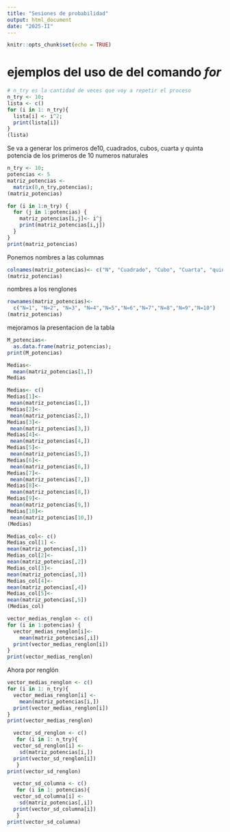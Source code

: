 ---
title: "Sesiones de probabilidad"
output: html_document
date: "2025-II"
---

```{r setup, include=FALSE}
knitr::opts_chunk$set(echo = TRUE)
```

# ejemplos del uso de del comando *for*

```{r}
# n_try es la cantidad de veces que voy a repetir el proceso
n_try <- 10;
lista <- c()
for (i in 1: n_try){
  lista[i] <- i^2;
  print(lista[i])
}
(lista)
```


Se va a generar los primeros de10, cuadrados, cubos, cuarta y quinta potencia de los primeros de 10 numeros naturales
```{r}
n_try <- 10;
potencias <- 5
matriz_potencias <-
  matrix(0,n_try,potencias);
(matriz_potencias)
```

```{r}
for (i in 1:n_try) {
  for (j in 1:potencias) {
    matriz_potencias[i,j]<- i^j
    print(matriz_potencias[i,j])
  }
}
print(matriz_potencias)
```
Ponemos nombres a las columnas

```{r}
colnames(matriz_potencias)<- c("N", "Cuadrado", "Cubo", "Cuarta", "quinta")
(matriz_potencias)

```

nombres a los renglones

```{r}
rownames(matriz_potencias)<-
  c("N=1", "N=2", "N=3", "N=4","N=5","N=6","N=7","N=8","N=9","N=10")
(matriz_potencias)
```
mejoramos la presentacion de la tabla
```{r}
M_potencias<-
  as.data.frame(matriz_potencias);
print(M_potencias)
```

```{r}
Medias<-
  mean(matriz_potencias[1,])
Medias
```
```{r}
Medias<- c()
Medias[1]<-
 mean(matriz_potencias[1,])
Medias[2]<-
 mean(matriz_potencias[2,])
Medias[3]<-
 mean(matriz_potencias[3,])
Medias[4]<-
 mean(matriz_potencias[4,])
Medias[5]<-
 mean(matriz_potencias[5,])
Medias[6]<-
 mean(matriz_potencias[6,])
Medias[7]<-
 mean(matriz_potencias[7,])
Medias[8]<-
 mean(matriz_potencias[8,])
Medias[9]<-
 mean(matriz_potencias[9,])
Medias[10]<-
 mean(matriz_potencias[10,])
(Medias)
```

```{r}
Medias_col<- c()
Medias_col[1] <-
mean(matriz_potencias[,1])
Medias_col[2]<-
mean(matriz_potencias[,2])
Medias_col[3]<-
mean(matriz_potencias[,3])
Medias_col[4]<-
mean(matriz_potencias[,4])
Medias_col[5]<-
mean(matriz_potencias[,5])
(Medias_col)
```

```{r}
vector_medias_renglon <- c()
for (i in 1:potencias) {
  vector_medias_renglon[i]<-
    mean(matriz_potencias[,i])
  print(vector_medias_renglon[i])
}
print(vector_medias_renglon)
```

Ahora por renglón
```{r}
vector_medias_renglon <- c()
for (i in 1: n_try){
  vector_medias_renglon[i] <-
    mean(matriz_potencias[i,])
  print(vector_medias_renglon[i])
}
print(vector_medias_renglon)
```


```{r}
  vector_sd_renglon <- c()
   for (i in 1: n_try){
  vector_sd_renglon[i] <-
    sd(matriz_potencias[i,])
  print(vector_sd_renglon[i])
   }
print(vector_sd_renglon)
```

```{r}
  vector_sd_columna <- c()
   for (i in 1: potencias){
  vector_sd_columna[i] <-
    sd(matriz_potencias[,i])
  print(vector_sd_columna[i])
   }
print(vector_sd_columna)
```

